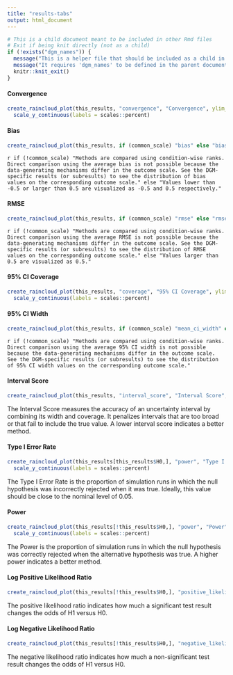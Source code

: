 ```yaml
---
title: "results-tabs"
output: html_document
---
```


```r
# This is a child document meant to be included in other Rmd files
# Exit if being knit directly (not as a child)
if (!exists("dgm_names")) {
  message("This is a helper file that should be included as a child in other Rmd documents.")
  message("It requires 'dgm_names' to be defined in the parent document.")
  knitr::knit_exit()
}
```


#### Convergence

```r
create_raincloud_plot(this_results, "convergence", "Convergence", ylim_range = c(0, 1)) +
  scale_y_continuous(labels = scales::percent)
```

#### Bias

```r
create_raincloud_plot(this_results, if (common_scale) "bias" else "bias_rank", if (common_scale) "Bias" else "Rank(Bias)" , ylim_range = if (common_scale) c(-0.5, 0.5), reference_line = if (common_scale) 0)
```

`r if (!common_scale) "Methods are compared using condition-wise ranks. Direct comparison using the average bias is not possible because the data-generating mechanisms differ in the outcome scale. See the DGM-specific results (or subresults) to see the distribution of bias values on the corresponding outcome scale." else "Values lower than -0.5 or larger than 0.5 are visualized as -0.5 and 0.5 respectively."`

#### RMSE

```r
create_raincloud_plot(this_results, if (common_scale) "rmse" else "rmse_rank",  if (common_scale) "RMSE" else "Rank(RMSE)", ylim_range = if (common_scale) c(0, 0.5), reference_line = if (common_scale) 0)
```

`r if (!common_scale) "Methods are compared using condition-wise ranks. Direct comparison using the average RMSE is not possible because the data-generating mechanisms differ in the outcome scale. See the DGM-specific results (or subresults) to see the distribution of RMSE values on the corresponding outcome scale." else "Values larger than 0.5 are visualized as 0.5."`

#### 95% CI Coverage

```r
create_raincloud_plot(this_results, "coverage", "95% CI Coverage", ylim_range = c(0, 1), reference_line = 0.95) +
  scale_y_continuous(labels = scales::percent)
```

#### 95% CI Width

```r
create_raincloud_plot(this_results, if (common_scale) "mean_ci_width" else "mean_ci_width_rank", if (common_scale) "95% CI Width" else "Rank(95% CI Width)")
```

`r if (!common_scale) "Methods are compared using condition-wise ranks. Direct comparison using the average 95% CI width is not possible because the data-generating mechanisms differ in the outcome scale. See the DGM-specific results (or subresults) to see the distribution of 95% CI width values on the corresponding outcome scale."`

#### Interval Score

```r
create_raincloud_plot(this_results, "interval_score", "Interval Score", ylim_range = c(0, 100))
```

The Interval Score measures the accuracy of an uncertainty interval by combining its width and coverage. It penalizes intervals that are too broad or that fail to include the true value. A lower interval score indicates a better method.

#### Type I Error Rate

```r
create_raincloud_plot(this_results[this_results$H0,], "power", "Type I Error Rate", ylim_range = c(0, 1), reference_line = 0.05) +
  scale_y_continuous(labels = scales::percent)
```

The Type I Error Rate is the proportion of simulation runs in which the null hypothesis was incorrectly rejected when it was true. Ideally, this value should be close to the nominal level of 0.05.

#### Power

```r
create_raincloud_plot(this_results[!this_results$H0,], "power", "Power", ylim_range = c(0, 1)) +
  scale_y_continuous(labels = scales::percent)
```

The Power is the proportion of simulation runs in which the null hypothesis was correctly rejected when the alternative hypothesis was true. A higher power indicates a better method.

#### Log Positive Likelihood Ratio

```r
create_raincloud_plot(this_results[!this_results$H0,], "positive_likelihood_ratio", "Log Positive Likelihood Ratio")
```

The positive likelihood ratio indicates how much a significant test result changes the odds of H1 versus H0.

#### Log Negative Likelihood Ratio

```r
create_raincloud_plot(this_results[!this_results$H0,], "negative_likelihood_ratio", "Log Negative Likelihood Ratio")
```

The negative likelihood ratio indicates how much a non-significant test result changes the odds of H1 versus H0.

